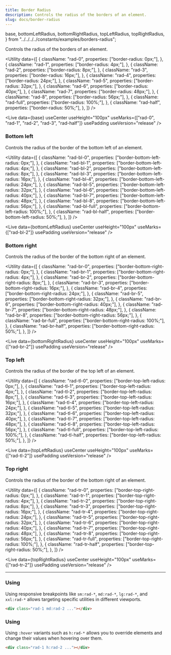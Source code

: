 ```yaml
---
title: Border Radius
description: Controls the radius of the borders of an element.
slug: docs/border-radius
---
```


  base,
  bottomLeftRadius,
  bottomRightRadius,
  topLeftRadius,
  topRightRadius,
} from "../../../../constants/examples/borders-radius";

Controls the radius of the borders of an element.

<Utility
  data={[
    {
      className: "rad-0",
      properties: ["border-radius: 0px;"],
    },
    {
      className: "rad-1",
      properties: ["border-radius: 4px;"],
    },
    {
      className: "rad-2",
      properties: ["border-radius: 8px;"],
    },
    {
      className: "rad-3",
      properties: ["border-radius: 16px;"],
    },
    {
      className: "rad-4",
      properties: ["border-radius: 24px;"],
    },
    {
      className: "rad-5",
      properties: ["border-radius: 32px;"],
    },
    {
      className: "rad-6",
      properties: ["border-radius: 40px;"],
    },
    {
      className: "rad-7",
      properties: ["border-radius: 48px;"],
    },
    {
      className: "rad-8",
      properties: ["border-radius: 56px;"],
    },
    {
      className: "rad-full",
      properties: ["border-radius: 100%;"],
    },
    {
      className: "rad-half",
      properties: ["border-radius: 50%;"],
    },
  ]}
/>

<Live
  data={base}
  useCenter
  useHeight="100px"
  useMarks={["rad-0", "rad-1", "rad-2", "rad-3", "rad-half"]}
  usePadding
  useVersion="release"
/>

### Bottom left

Controls the radius of the border of the bottom left of an element.

<Utility
  data={[
    {
      className: "rad-bl-0",
      properties: ["border-bottom-left-radius: 0px;"],
    },
    {
      className: "rad-bl-1",
      properties: ["border-bottom-left-radius: 4px;"],
    },
    {
      className: "rad-bl-2",
      properties: ["border-bottom-left-radius: 8px;"],
    },
    {
      className: "rad-bl-3",
      properties: ["border-bottom-left-radius: 16px;"],
    },
    {
      className: "rad-bl-4",
      properties: ["border-bottom-left-radius: 24px;"],
    },
    {
      className: "rad-bl-5",
      properties: ["border-bottom-left-radius: 32px;"],
    },
    {
      className: "rad-bl-6",
      properties: ["border-bottom-left-radius: 40px;"],
    },
    {
      className: "rad-bl-7",
      properties: ["border-bottom-left-radius: 48px;"],
    },
    {
      className: "rad-bl-8",
      properties: ["border-bottom-left-radius: 56px;"],
    },
    {
      className: "rad-bl-full",
      properties: ["border-bottom-left-radius: 100%;"],
    },
    {
      className: "rad-bl-half",
      properties: ["border-bottom-left-radius: 50%;"],
    },
  ]}
/>

<Live
  data={bottomLeftRadius}
  useCenter
  useHeight="100px"
  useMarks={["rad-bl-2"]}
  usePadding
  useVersion="release"
/>

### Bottom right

Controls the radius of the border of the bottom right of an element.

<Utility
  data={[
    {
      className: "rad-br-0",
      properties: ["border-bottom-right-radius: 0px;"],
    },
    {
      className: "rad-br-1",
      properties: ["border-bottom-right-radius: 4px;"],
    },
    {
      className: "rad-br-2",
      properties: ["border-bottom-right-radius: 8px;"],
    },
    {
      className: "rad-br-3",
      properties: ["border-bottom-right-radius: 16px;"],
    },
    {
      className: "rad-br-4",
      properties: ["border-bottom-right-radius: 24px;"],
    },
    {
      className: "rad-br-5",
      properties: ["border-bottom-right-radius: 32px;"],
    },
    {
      className: "rad-br-6",
      properties: ["border-bottom-right-radius: 40px;"],
    },
    {
      className: "rad-br-7",
      properties: ["border-bottom-right-radius: 48px;"],
    },
    {
      className: "rad-br-8",
      properties: ["border-bottom-right-radius: 56px;"],
    },
    {
      className: "rad-br-full",
      properties: ["border-bottom-right-radius: 100%;"],
    },
    {
      className: "rad-br-half",
      properties: ["border-bottom-right-radius: 50%;"],
    },
  ]}
/>

<Live
  data={bottomRightRadius}
  useCenter
  useHeight="100px"
  useMarks={["rad-br-2"]}
  usePadding
  useVersion="release"
/>

### Top left

Controls the radius of the border of the top left of an element.

<Utility
  data={[
    {
      className: "rad-tl-0",
      properties: ["border-top-left-radius: 0px;"],
    },
    {
      className: "rad-tl-1",
      properties: ["border-top-left-radius: 4px;"],
    },
    {
      className: "rad-tl-2",
      properties: ["border-top-left-radius: 8px;"],
    },
    {
      className: "rad-tl-3",
      properties: ["border-top-left-radius: 16px;"],
    },
    {
      className: "rad-tl-4",
      properties: ["border-top-left-radius: 24px;"],
    },
    {
      className: "rad-tl-5",
      properties: ["border-top-left-radius: 32px;"],
    },
    {
      className: "rad-tl-6",
      properties: ["border-top-left-radius: 40px;"],
    },
    {
      className: "rad-tl-7",
      properties: ["border-top-left-radius: 48px;"],
    },
    {
      className: "rad-tl-8",
      properties: ["border-top-left-radius: 56px;"],
    },
    {
      className: "rad-tl-full",
      properties: ["border-top-left-radius: 100%;"],
    },
    {
      className: "rad-tl-half",
      properties: ["border-top-left-radius: 50%;"],
    },
  ]}
/>

<Live
  data={topLeftRadius}
  useCenter
  useHeight="100px"
  useMarks={["rad-tl-2"]}
  usePadding
  useVersion="release"
/>

### Top right

Controls the radius of the border of the bottom right of an element.

<Utility
  data={[
    {
      className: "rad-tr-0",
      properties: ["border-top-right-radius: 0px;"],
    },
    {
      className: "rad-tr-1",
      properties: ["border-top-right-radius: 4px;"],
    },
    {
      className: "rad-tr-2",
      properties: ["border-top-right-radius: 8px;"],
    },
    {
      className: "rad-tr-3",
      properties: ["border-top-right-radius: 16px;"],
    },
    {
      className: "rad-tr-4",
      properties: ["border-top-right-radius: 24px;"],
    },
    {
      className: "rad-tr-5",
      properties: ["border-top-right-radius: 32px;"],
    },
    {
      className: "rad-tr-6",
      properties: ["border-top-right-radius: 40px;"],
    },
    {
      className: "rad-tr-7",
      properties: ["border-top-right-radius: 48px;"],
    },
    {
      className: "rad-tr-8",
      properties: ["border-top-right-radius: 56px;"],
    },
    {
      className: "rad-tr-full",
      properties: ["border-top-right-radius: 100%;"],
    },
    {
      className: "rad-tr-half",
      properties: ["border-top-right-radius: 50%;"],
    },
  ]}
/>

<Live
  data={topRightRadius}
  useCenter
  useHeight="100px"
  useMarks={["rad-tr-2"]}
  usePadding
  useVersion="release"
/>

---

### Using

Using responsive breakpoints like `sm:rad-*`, `md:rad-*`, `lg:rad-*`, and `xxl:rad-*` allows targeting specific utilities in different viewports.

```html "md:rad-2"
<div class="rad-1 md:rad-2 ..."></div>
```

### Using

Using `:hover` variants such as `h:rad-*` allows you to override elements and change their values when hovering over them.

```html "h:rad-2"
<div class="rad-1 h:rad-2 ..."></div>
```
